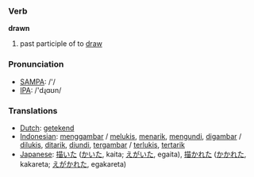=== Verb ===

'''drawn'''

# past participle of to [[draw]]

=== Pronunciation ===
*[[w:SAMPA|SAMPA]]: /'/
*[[w:IPA|IPA]]: /'dɻɑʊn/

=== Translations ===
*[[Dutch]]: [[getekend]]
*[[Indonesian]]: [[gambar|menggambar]] / [[lukis|melukis]], [[tarik|menarik]], [[undi|mengundi]], [[gambar|digambar]] / [[lukis|dilukis]], [[tarik|ditarik]], [[undi|diundi]], [[gambar|tergambar]] / [[lukis|terlukis]], [[tarik|tertarik]]
*[[Japanese]]: [[描いた]] ([[かいた]], kaita; [[えがいた]], egaita), [[描かれた]] ([[かかれた]], kakareta; [[えがかれた]], egakareta)